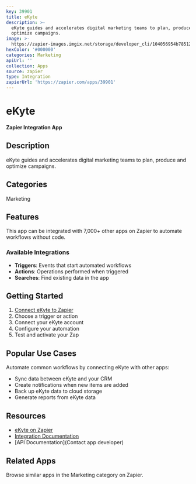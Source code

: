 ```yaml
---
key: 39901
title: eKyte
description: >-
  eKyte guides and accelerates digital marketing teams to plan, produce and
  optimize campaigns.
image: >-
  https://zapier-images.imgix.net/storage/developer_cli/104056954b785120d692ffd20b9d0784.png?auto=format%2Ccompress&ixlib=python-3.0.0&q=50
hexColor: '#000000'
categories: Marketing
apiUrl: ''
collection: Apps
source: zapier
type: Integration
zapierUrl: 'https://zapier.com/apps/39901'
---
```

# eKyte

**Zapier Integration App**

## Description

eKyte guides and accelerates digital marketing teams to plan, produce and optimize campaigns.

## Categories

Marketing

## Features

This app can be integrated with 7,000+ other apps on Zapier to automate workflows without code.

### Available Integrations

- **Triggers**: Events that start automated workflows
- **Actions**: Operations performed when triggered
- **Searches**: Find existing data in the app

## Getting Started

1. [Connect eKyte to Zapier](https://zapier.com/apps/39901)
2. Choose a trigger or action
3. Connect your eKyte account
4. Configure your automation
5. Test and activate your Zap

## Popular Use Cases

Automate common workflows by connecting eKyte with other apps:

- Sync data between eKyte and your CRM
- Create notifications when new items are added
- Back up eKyte data to cloud storage
- Generate reports from eKyte data

## Resources

- [eKyte on Zapier](https://zapier.com/apps/39901)
- [Integration Documentation](https://zapier.com/apps/39901/integrations)
- [API Documentation](Contact app developer)

## Related Apps

Browse similar apps in the Marketing category on Zapier.
